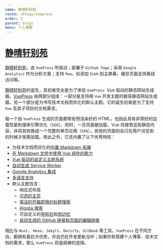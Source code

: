 ```yaml
---
name: 静晴轩别苑
route: /blogs/vuepress
order: 2
parent: blogs
menu: 个人博客
---
```



# [静晴轩别苑](https://nice.lovejade.cn)

[静晴轩别苑](https://nice.lovejade.cn)，由 `VuePress` 所驱动；部署于 `Github Page`；采用 `Google Analytics` 作为分析方案；支持 `Pwa`，如添加 Icon 到主屏幕，缓存页面支持离线访问等。

[静晴轩别苑](https://nice.lovejade.cn)的诞生，其初衷完全是为了体验 `VuePress`: Vue 驱动的静态网站生成器。[VuePress](https://vuepress.vuejs.org/) 由两部分组成：一部分是支持用 `Vue` 开发主题的极简静态网站生成器，另一个部分是为书写技术文档而优化的默认主题。它的诞生初衷是为了支持 `Vue` 及其子项目的文档需求。

每一个由 `VuePress` 生成的页面都带有预渲染好的 HTML，也因此具有非常好的加载性能和搜索引擎优化（`SEO`）。同时，一旦页面被加载，Vue 将接管这些静态内容，并将其转换成一个完整的单页应用（`SPA`），其他的页面则会只在用户浏览到的时候才按需加载。除此之外，它还内置了以下优秀特性：

* 为技术文档而优化的[内置 Markdown 拓展](https://vuepress.vuejs.org/zh/guide/markdown.html)
* [在 Markdown 文件中使用 Vue 组件的能力](https://vuepress.vuejs.org/zh/guide/using-vue.html)
* [Vue 驱动的自定义主题系统](https://vuepress.vuejs.org/zh/guide/custom-themes.html)
* [自动生成 Service Worker](https://vuepress.vuejs.org/zh/config/#serviceworker)
* [Google Analytics 集成](https://vuepress.vuejs.org/zh/config/#ga)
* [多语言支持](https://vuepress.vuejs.org/zh/guide/i18n.html)
* 默认主题包含：
    * 响应式布局
    * [可选的主页](https://vuepress.vuejs.org/zh/default-theme-config/#%E9%A6%96%E9%A1%B5)
    * [简洁的开箱即用的标题搜索](https://vuepress.vuejs.org/zh/default-theme-config/#%E5%86%85%E7%BD%AE%E6%90%9C%E7%B4%A2)
    * [Algolia 搜索](https://vuepress.vuejs.org/zh/default-theme-config/#algolia-%E6%90%9C%E7%B4%A2)
    * 可自定义的[导航栏](https://vuepress.vuejs.org/zh/default-theme-config/#%E5%AF%BC%E8%88%AA%E6%A0%8F)和[侧边栏](https://vuepress.vuejs.org/zh/default-theme-config/#%E4%BE%A7%E8%BE%B9%E6%A0%8F)
    * [自动生成的 GitHub 链接和页面的编辑链接](https://vuepress.vuejs.org/zh/default-theme-config/#git-%E4%BB%93%E5%BA%93%E5%92%8C%E7%BC%96%E8%BE%91%E9%93%BE%E6%8E%A5)

相比与 `Nuxt`、 `Hexo`、`Jekyll`、`Docsify`、`GitBook` 等工具，`VuePress` 在不同方向，都拥有着巨大优势，并且仍在开发更新当中；如果你有搭建个人博客、技术文档的需求，那么 `VuePress` 将是超棒的选择。

<Advertisement />